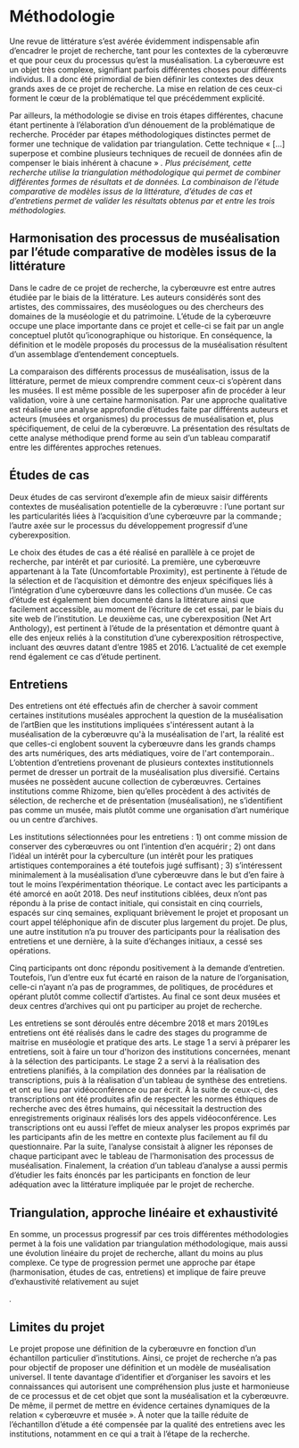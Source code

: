 

# Méthodologie

Une revue de littérature s’est avérée évidemment indispensable afin d’encadrer
le projet de recherche, tant pour les contextes de la cyberœuvre et que pour
ceux du processus qu’est la muséalisation. La cyberœuvre est un objet très
complexe, signifiant parfois différentes choses pour différents individus. Il a
donc été primordial de bien définir les contextes des deux grands axes de ce
projet de recherche. La mise en relation de ces ceux-ci forment le cœur de la
problématique tel que précédemment explicité.

Par ailleurs, la méthodologie se divise en trois étapes différentes, chacune
étant pertinente à l’élaboration d’un dénouement de la problématique de
recherche. Procéder par étapes méthodologiques distinctes permet de former une
technique de validation par triangulation. Cette technique « [...] superpose
et combine plusieurs techniques de recueil de données afin de compenser le biais
inhérent à chacune » <Cite id="mucchielli_dictionnaire_2009" locator={285}/>. Plus
précisément, cette recherche utilise la _triangulation méthodologique_ qui
permet de combiner différentes formes de résultats et de données. La combinaison
de l’étude comparative de modèles issus de la littérature, d’études de cas et
d’entretiens permet de valider les résultats obtenus par et entre les trois
méthodologies.

## Harmonisation des processus de muséalisation par l’étude comparative de modèles issus de la littérature

Dans le cadre de ce projet de recherche, la cyberœuvre est entre autres étudiée
par le biais de la littérature. Les auteurs considérés sont des artistes, des
commissaires, des muséologues ou des chercheurs des domaines de la muséologie et
du patrimoine. L’étude de la cyberœuvre occupe une place importante dans ce
projet et celle-ci se fait par un angle conceptuel plutôt qu’iconographique ou
historique. En conséquence, la définition et le modèle proposés du processus de
la muséalisation résultent d’un assemblage d’entendement conceptuels.

La comparaison des différents processus de muséalisation, issus de la
littérature, permet de mieux comprendre comment ceux-ci s’opèrent dans les
musées. Il est même possible de les superposer afin de procéder à leur
validation, voire à une certaine harmonisation. Par une approche qualitative est
réalisée une analyse approfondie d’études faite par différents auteurs et
acteurs (musées et organismes) du processus de muséalisation et, plus
spécifiquement, de celui de la cyberœuvre. La présentation des résultats de
cette analyse méthodique prend forme au sein d’un tableau comparatif entre les
différentes approches retenues.

## Études de cas

Deux études de cas serviront d’exemple afin de mieux saisir différents contextes
de muséalisation potentielle de la cyberœuvre : l’une portant sur les
particularités liées à l’acquisition d’une cyberœuvre par la commande ; l’autre
axée sur le processus du développement progressif d’une cyberexposition.

Le choix des études de cas a été réalisé en parallèle à ce projet de recherche,
par intérêt et par curiosité. La première, une cyberœuvre appartenant à la Tate
(Uncomfortable Proximity), est pertinente à l’étude de la sélection et de
l’acquisition et démontre des enjeux spécifiques liés à l’intégration d’une
cyberœuvre dans les collections d’un musée. Ce cas d’étude est également bien
documenté dans la littérature ainsi que facilement accessible, au moment de
l’écriture de cet essai, par le biais du site web de l’institution. Le deuxième
cas, une cyberexposition (Net Art Anthology), est pertinent à l’étude de la
présentation et démontre quant à elle des enjeux reliés à la constitution d’une
cyberexposition rétrospective, incluant des œuvres datant d’entre 1985 et 2016.
L’actualité de cet exemple rend également ce cas d’étude pertinent.

## Entretiens

Des entretiens ont été effectués afin de chercher à savoir comment certaines
institutions muséales approchent la question de la muséalisation de
l’art<Sidenote id="6">Bien que les institutions impliquées s'intéressent autant à la muséalisation
de la cyberœuvre qu'à la muséalisation de l'art, la réalité est que
celles-ci englobent souvent la cyberœuvre dans les grands champs des arts
numériques, des arts médiatiques, voire de l'art contemporain.</Sidenote>. L’obtention d’entretiens provenant de
plusieurs contextes institutionnels permet de dresser un portrait de la
muséalisation plus diversifié. Certains musées ne possèdent aucune collection de
cyberœuvres. Certaines institutions comme Rhizome, bien qu’elles procèdent à des
activités de sélection, de recherche et de présentation (muséalisation), ne
s’identifient pas comme un musée, mais plutôt comme une organisation d’art
numérique ou un centre d’archives.

Les institutions sélectionnées pour les entretiens : 1) ont comme mission de
conserver des cyberœuvres ou ont l’intention d’en acquérir ; 2) ont dans l’idéal
un intérêt pour la cyberculture (un intérêt pour les pratiques artistiques
contemporaines a été toutefois jugé suffisant) ; 3) s’intéressent minimalement à
la muséalisation d’une cyberœuvre dans le but d’en faire à tout le moins
l’expérimentation théorique. Le contact avec les participants a été amorcé en
août 2018. Des neuf institutions ciblées, deux n’ont pas répondu à la prise de
contact initiale, qui consistait en cinq courriels, espacés sur cinq semaines,
expliquant brièvement le projet et proposant un court appel téléphonique afin de
discuter plus largement du projet. De plus, une autre institution n’a pu trouver
des participants pour la réalisation des entretiens et une dernière, à la suite
d’échanges initiaux, a cessé ses opérations.

Cinq participants ont donc répondu positivement à la demande d’entretien.
Toutefois, l’un d’entre eux fut écarté en raison de la nature de l’organisation,
celle-ci n’ayant n’a pas de programmes, de politiques, de procédures et opérant
plutôt comme collectif d’artistes. Au final ce sont deux musées et deux centres
d’archives qui ont pu participer au projet de recherche.

Les entretiens se sont déroulés entre décembre 2018 et mars
2019<Sidenote id="7">Les entretiens ont été réalisés dans le cadre des stages du programme de
maitrise en muséologie et pratique des arts. Le stage 1 a servi à préparer
les entretiens, soit à faire un tour d'horizon des institutions concernées,
menant à la sélection des participants. Le stage 2 a servi à la réalisation
des entretiens planifiés, à la compilation des données par la réalisation de
transcriptions, puis à la réalisation d'un tableau de synthèse des
entretiens.</Sidenote> et ont eu lieu par vidéoconférence ou par
écrit. À la suite de ceux-ci, des transcriptions ont été produites afin de
respecter les normes éthiques de recherche avec des êtres humains, qui
nécessitait la destruction des enregistrements originaux réalisés lors des
appels vidéoconférence. Les transcriptions ont eu aussi l’effet de mieux
analyser les propos exprimés par les participants afin de les mettre en contexte
plus facilement au fil du questionnaire. Par la suite, l’analyse consistait à
aligner les réponses de chaque participant avec le tableau de l’harmonisation
des processus de muséalisation. Finalement, la création d’un tableau d’analyse a
aussi permis d’étudier les faits énoncés par les participants en fonction de
leur adéquation avec la littérature impliquée par le projet de recherche.

## Triangulation, approche linéaire et exhaustivité

En somme, un processus progressif par ces trois différentes méthodologies permet
à la fois une validation par triangulation méthodologique, mais aussi une
évolution linéaire du projet de recherche, allant du moins au plus complexe. Ce
type de progression permet une approche par étape (harmonisation, études de cas,
entretiens) et implique de faire preuve d’exhaustivité relativement au sujet

<Cite id="frecon_formuler_2012" locator={66} />.

## Limites du projet

Le projet propose une définition de la cyberœuvre en fonction d’un échantillon
particulier d’institutions. Ainsi, ce projet de recherche n’a pas pour objectif
de proposer une définition et un modèle de muséalisation universel. Il tente
davantage d’identifier et d’organiser les savoirs et les connaissances qui
autorisent une compréhension plus juste et harmonieuse de ce processus et de cet
objet que sont la muséalisation et la cyberœuvre. De même, il permet de mettre
en évidence certaines dynamiques de la relation « cyberœuvre et musée ». À noter
que la taille réduite de l’échantillon d’étude a été compensée par la qualité
des entretiens avec les institutions, notamment en ce qui a trait à l’étape de
la recherche.
